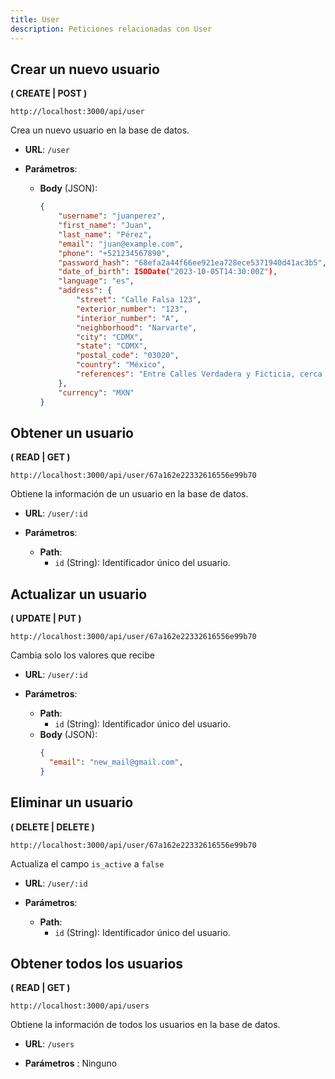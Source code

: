 ```yaml
---
title: User  
description: Peticiones relacionadas con User
---
```



## Crear un nuevo usuario
**( CREATE | POST )**

`http://localhost:3000/api/user`

Crea un nuevo usuario en la base de datos.

- **URL**: `/user`

- **Parámetros**:
  - **Body** (JSON):
    ```json
    {
        "username": "juanperez",
        "first_name": "Juan",
        "last_name": "Pérez",
        "email": "juan@example.com",
        "phone": "+521234567890",
        "password_hash": "68efa2a44f66ee921ea728ece5371940d41ac3b5",
        "date_of_birth": ISODate("2023-10-05T14:30:00Z"),
        "language": "es",
        "address": {
            "street": "Calle Falsa 123",
            "exterior_number": "123",
            "interior_number": "A",
            "neighborhood": "Narvarte",
            "city": "CDMX",
            "state": "CDMX",
            "postal_code": "03020",
            "country": "México",
            "references": "Entre Calles Verdadera y Ficticia, cerca del parque",
        },
        "currency": "MXN"
    }
    ```



## Obtener un usuario
**( READ | GET )** 

`http://localhost:3000/api/user/67a162e22332616556e99b70`

Obtiene la información de un usuario en la base de datos.

- **URL**: `/user/:id`

- **Parámetros**:
  - **Path**:
    - `id` (String): Identificador único del usuario.


## Actualizar un usuario
**( UPDATE | PUT )**

`http://localhost:3000/api/user/67a162e22332616556e99b70`

Cambia solo los valores que recibe

- **URL**: `/user/:id`

- **Parámetros**:
  - **Path**:
    - `id` (String): Identificador único del usuario.
  - **Body** (JSON):
    ```json
    {
      "email": "new_mail@gmail.com",
    }
    ```

## Eliminar un usuario
**( DELETE | DELETE )**

`http://localhost:3000/api/user/67a162e22332616556e99b70`

Actualiza el campo `is_active` a `false`

- **URL**: `/user/:id`

- **Parámetros**:
  - **Path**:
    - `id` (String): Identificador único del usuario.


## Obtener todos los usuarios
**( READ | GET )**

`http://localhost:3000/api/users`

Obtiene la información de todos los usuarios en la base de datos.

- **URL**: `/users`

- **Parámetros** : Ninguno